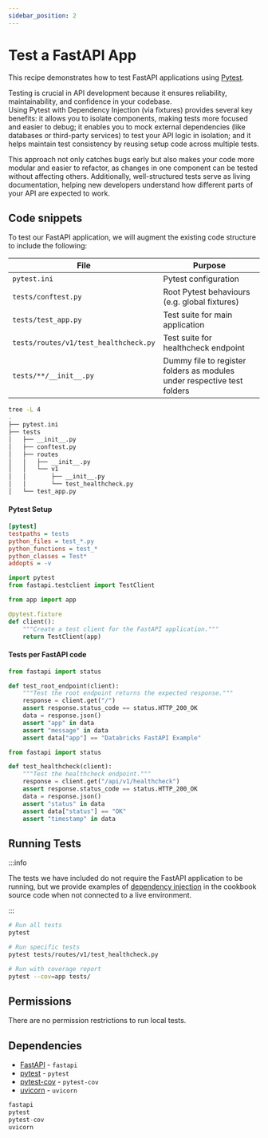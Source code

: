 ```yaml
---
sidebar_position: 2
---
```


# Test a FastAPI App

This recipe demonstrates how to test FastAPI applications using [Pytest](https://docs.pytest.org/en/stable/index.html).  

Testing is crucial in API development because it ensures reliability, maintainability, and confidence in your codebase.   
Using Pytest with Dependency Injection (via fixtures) provides several key benefits: it allows you to isolate components, making tests more focused and easier to debug; it enables you to mock external dependencies (like databases or third-party services) to test your API logic in isolation; and it helps maintain test consistency by reusing setup code across multiple tests.  

This approach not only catches bugs early but also makes your code more modular and easier to refactor, as changes in one component can be tested without affecting others. Additionally, well-structured tests serve as living documentation, helping new developers understand how different parts of your API are expected to work.

## Code snippets

To test our FastAPI application, we will augment the existing code structure to include the following:

| File    | Purpose |
| -------- | ------- |
| `pytest.ini`  | Pytest configuration    |
| `tests/conftest.py`  | Root Pytest behaviours (e.g. global fixtures)  |
| `tests/test_app.py`  | Test suite for main application  |
| `tests/routes/v1/test_healthcheck.py`  | Test suite for healthcheck endpoint |
| `tests/**/__init__.py`  | Dummy file to register folders as modules under respective test folders    |

```bash
tree -L 4
.
├── pytest.ini
├── tests
│   ├── __init__.py
│   ├── conftest.py
│   ├── routes
│   │   ├── __init__.py
│   │   └── v1
│   │       ├── __init__.py
│   │       └── test_healthcheck.py
│   └── test_app.py
```

#### Pytest Setup

```ini title="pytest.ini"
[pytest]
testpaths = tests
python_files = test_*.py
python_functions = test_*
python_classes = Test*
addopts = -v 
```

```python title="tests/conftest.py"
import pytest
from fastapi.testclient import TestClient

from app import app

@pytest.fixture
def client():
    """Create a test client for the FastAPI application."""
    return TestClient(app)
```

#### Tests per FastAPI code

```python title="tests/test_app.py"
from fastapi import status

def test_root_endpoint(client):
    """Test the root endpoint returns the expected response."""
    response = client.get("/")
    assert response.status_code == status.HTTP_200_OK
    data = response.json()
    assert "app" in data
    assert "message" in data
    assert data["app"] == "Databricks FastAPI Example"
```

```python title="tests/routes/v1/test_healthcheck.py"
from fastapi import status

def test_healthcheck(client):
    """Test the healthcheck endpoint."""
    response = client.get("/api/v1/healthcheck")
    assert response.status_code == status.HTTP_200_OK
    data = response.json()
    assert "status" in data
    assert data["status"] == "OK"
    assert "timestamp" in data
```

## Running Tests

:::info

The tests we have included do not require the FastAPI application to be running, but we provide examples of [dependency injection](https://docs.pytest.org/en/4.6.x/fixture.html#fixtures-a-prime-example-of-dependency-injection) in the cookbook source code when not connected to a live environment.

:::


```bash
# Run all tests
pytest

# Run specific tests
pytest tests/routes/v1/test_healthcheck.py

# Run with coverage report
pytest --cov=app tests/
```

## Permissions

There are no permission restrictions to run local tests.

## Dependencies

- [FastAPI](https://pypi.org/project/fastapi/) - `fastapi`
- [pytest](https://pypi.org/project/pytest/) - `pytest`
- [pytest-cov](https://pypi.org/project/pytest-cov/) - `pytest-cov`
- [uvicorn](https://pypi.org/project/uvicorn/) - `uvicorn`

```python title="requirements.txt"
fastapi
pytest
pytest-cov
uvicorn
``` 